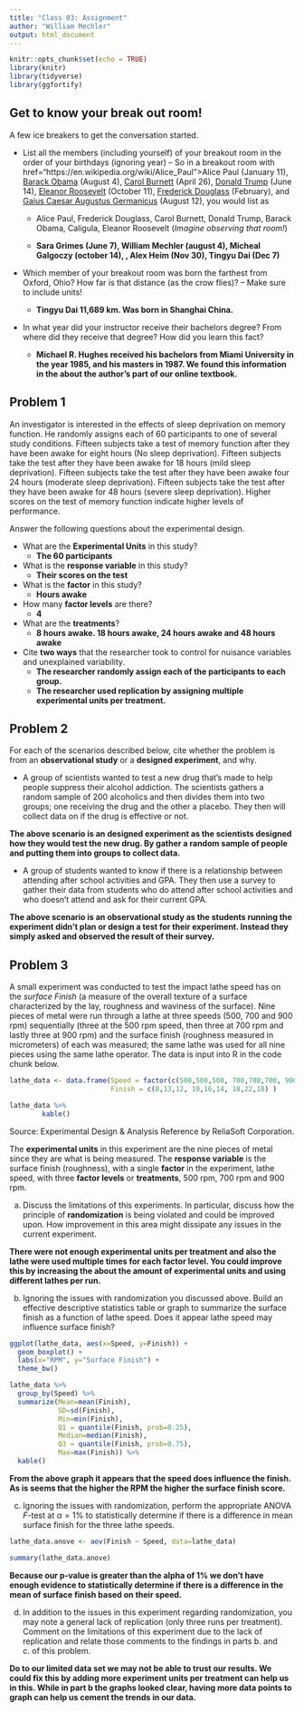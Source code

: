 ```yaml
---
title: "Class 03: Assignment"
author: "William Mechler"
output: html_document
---
```


```r
knitr::opts_chunk$set(echo = TRUE)
library(knitr)
library(tidyverse)
library(ggfortify)
```

## Get to know your break out room!

A few ice breakers to get the conversation started.

* List all the members (including yourself) of your breakout room in the order of your birthdays (ignoring year) -- So in a breakout room with <a> href="https://en.wikipedia.org/wiki/Alice_Paul">Alice Paul</a> (January 11), <a href="https://en.wikipedia.org/wiki/Barack_Obama">Barack Obama</a> (August 4), <a href="https://en.wikipedia.org/wiki/Carol_Burnett">Carol Burnett</a> (April 26),
<a href="https://en.wikipedia.org/wiki/Donald_Trump">Donald Trump</a> (June 14), <a href="https://en.wikipedia.org/wiki/Eleanor_Roosevelt">Eleanor Roosevelt</a> (October 11),  <a href="https://en.wikipedia.org/wiki/Frederick_Douglass">Frederick Douglass</a> (February), and <a href="https://en.wikipedia.org/wiki/Caligula">Gaius Caesar Augustus Germanicus</a> (August 12), you would list as

   + Alice Paul, Frederick Douglass, Carol Burnett, Donald Trump, Barack Obama, Caligula, Eleanor Roosevelt (*Imagine observing that room!*)

   + **Sara Grimes (June 7), William Mechler (august 4),  Micheal Galgoczy (october 14), , Alex Heim (Nov 30), Tingyu Dai (Dec 7)**


* Which member of your breakout room was born the farthest from Oxford, Ohio?  How far is that distance (as the crow flies)? -- Make sure to include units!

   + **Tingyu Dai 11,689 km. Was born in Shanghai China.**


* In what year did your instructor receive their bachelors degree? From where did they receive that degree? How did you learn this fact?

   + **Michael R. Hughes received his bachelors from Miami University in the year 1985, and his masters in 1987. We found this information in the about the author's part of our online textbook.**




## Problem 1

An investigator is interested in the effects of sleep deprivation on memory function. He randomly assigns each of 60 participants to one of several study conditions. Fifteen subjects take a test of memory function after they have been awake for eight hours (No sleep deprivation). Fifteen subjects take the test after they have been awake for 18 hours (mild sleep deprivation). Fifteen subjects take the test after they have been awake four 24 hours (moderate sleep deprivation).  Fifteen subjects take the test after they have been awake for 48 hours (severe sleep deprivation). Higher scores on the test of memory function indicate higher levels of performance.

Answer the following questions about the experimental design.

* What are the **Experimental Units** in this study? 
     - **The 60 participants**
* What is the **response variable** in this study? 
     - **Their scores on the test**
* What is the **factor** in this study? 
     - **Hours awake**
* How many **factor levels** are there? 
     - **4**
* What are the **treatments**?  
     - **8 hours awake. 18 hours awake, 24 hours awake and 48 hours awake**
* Cite **two ways** that the researcher took to control for nuisance variables and unexplained variability.
     - **The researcher randomly assign each of the participants to each group.**
     - **The researcher used replication by assigning multiple experimental units per treatment.**


## Problem 2

For each of the scenarios described below, cite whether the problem is from an **observational study** or a **designed experiment**, and why.



* A group of scientists wanted to test a new drug that's made to help people suppress their alcohol addiction. The scientists gathers a random sample of 200 alcoholics and then divides them into two groups; one receiving the drug and the other a placebo. They then will collect data on if the drug is effective or not. 

**The above scenario is an designed experiment as the scientists designed how they would test the new drug. By gather a random sample of people and putting them into groups to collect data.**



* A group of students wanted to know if there is a relationship between attending after school activities and GPA. They then use a survey to gather their data from students who do attend after school activities and who doesn't attend and ask for their current GPA.

**The above scenario is an observational study as the students running the experiment didn't plan or design a test for their experiment. Instead they simply asked and observed the result of their survey.**




## Problem 3

A small experiment was conducted to test the impact lathe speed has on the *surface Finish *(a measure of the overall texture of a surface characterized by the lay, roughness and waviness of the surface). Nine pieces of metal were run through a lathe at three speeds (500, 700 and 900 rpm) sequentially (three at the 500 rpm speed, then three at 700 rpm and lastly three at 900 rpm) and the surface finish (roughness measured in micrometers) of each was measured; the same lathe was used for all nine pieces using the same lathe operator. The data is input into R in the code chunk below.

```r
lathe_data <- data.frame(Speed = factor(c(500,500,500, 700,700,700, 900,900,900)),
                         Finish = c(8,13,12, 10,16,14, 18,22,18) )

lathe_data %>% 
        kable()
```
Source: Experimental Design & Analysis Reference by ReliaSoft Corporation.

The **experimental units** in this experiment are the nine pieces of metal since they are what is being measured. The **response variable** is the surface finish (roughness), with a single **factor** in the experiment, lathe speed, with three **factor levels** or **treatments**, 500 rpm, 700 rpm and 900 rpm. 

a. Discuss the limitations of this experiments. In particular, discuss how the principle of **randomization** is being violated and could be improved upon. How improvement in this area might dissipate any issues in the current experiment.

**There were not enough experimental units per treatment and also the lathe were used multiple times for each factor level. You could improve this by increasing the about the amount of experimental units and using different lathes per run.**



b. Ignoring the issues with randomization you discussed above. Build an effective descriptive statistics table or graph to summarize the surface finish as a function of lathe speed. Does it appear lathe speed may influence surface finish?

```r
ggplot(lathe_data, aes(x=Speed, y=Finish)) +
  geom_boxplot() +
  labs(x="RPM", y="Surface Finish") + 
  theme_bw()

lathe_data %>% 
  group_by(Speed) %>% 
  summarize(Mean=mean(Finish),
            SD=sd(Finish),
            Min=min(Finish),
            Q1 = quantile(Finish, prob=0.25),
            Median=median(Finish),
            Q3 = quantile(Finish, prob=0.75),
            Max=max(Finish)) %>%
  kable()
```


**From the above graph it appears that the speed does influence the finish. As is seems that the higher the RPM the higher the surface finish score.**





c. Ignoring the issues with randomization, perform the appropriate ANOVA $F$-test at $\alpha=1\%$ to statistically determine if there is a difference in mean surface finish for the three lathe speeds.

```r
lathe_data.anove <- aov(Finish ~ Speed, data=lathe_data) 
```
```r
summary(lathe_data.anove)
```
**Because our p-value is greater than the alpha of 1% we don't have enough evidence to statistically determine if there is a difference in the mean of surface finish based on their speed.**




d. In addition to the issues in this experiment regarding randomization, you may note a general lack of replication (only three runs per treatment). Comment on the limitations of this experiment due to the lack of replication and relate those comments to the findings in parts b. and c. of this problem.

**Do to our limited data set we may not be able to trust our results. We could fix this by adding more experiment units per treatment can help us in this. While in part b the graphs looked clear, having more data points to graph can help us cement the trends in our data.**
